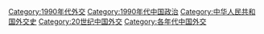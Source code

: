 [[Category:1990年代外交|Category:1990年代外交]]
[[Category:1990年代中国政治|Category:1990年代中国政治]]
[[Category:中华人民共和国外交史|Category:中华人民共和国外交史]]
[[Category:20世纪中国外交|Category:20世纪中国外交]]
[[Category:各年代中国外交|Category:各年代中国外交]]